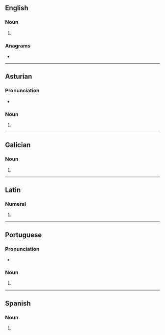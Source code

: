 ==English==

===Noun===
{{head|en|noun plural form}}

# {{plural of|primo|lang=en}}

===Anagrams===
* {{anagrams|en|a=imoprs|impros|porism}}

----

==Asturian==

===Pronunciation===
* {{IPA|[ˈpɾimos]|lang=ast}}

===Noun===
{{head|ast|noun form|g=m-p}}

# {{plural of|primu|lang=ast}}

----

==Galician==

===Noun===
{{head|gl|noun form|g=m-p}}

# {{plural of|primo|lang=gl}}

----

==Latin==

===Numeral===
{{la-num-form|prīmōs}}

# {{inflection of|prīmus||acc|m|p|lang=la}}

----

==Portuguese==

===Pronunciation===
* {{audio|LL-Q5146 (por)-Adélaïde Calais WMFr-primos.wav|Audio|lang=pt}}

===Noun===
{{head|pt|noun plural form}}

# {{plural of|primo|lang=pt}}

----

==Spanish==

===Noun===
{{head|es|noun form|g=m-p}}

# {{plural of|primo|lang=es}}